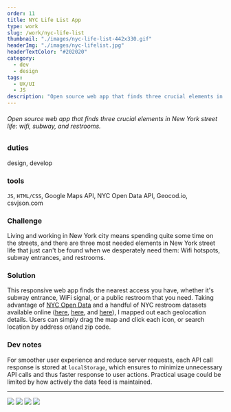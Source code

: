 ```yaml
---
order: 11
title: NYC Life List App
type: work
slug: /work/nyc-life-list
thumbnail: "./images/nyc-life-list-442x330.gif"
headerImg: "./images/nyc-lifelist.jpg"
headerTextColor: "#202020"
category:
  - dev
  - design
tags:
  - UX/UI
  - JS
description: "Open source web app that finds three crucial elements in New York street life: wifi, subway, and restrooms."
---
```



###### Open source web app that finds three crucial elements in New York street life: wifi, subway, and restrooms.

<section class="portfolioDetail">

### duties

design, develop

</section>

<section class="portfolioDetail">

### tools

`JS`, `HTML/CSS`, Google Maps API, NYC Open Data API, Geocod.io, csvjson.com

</section>

<section class="portfolioDetail">

### Challenge

Living and working in New York city means spending quite some time on the streets, and there are three most needed elements in New York street life that just can't be found when we desperately need them: Wifi hotspots, subway entrances, and restrooms.

</section>

<section class="portfolioDetail">

### Solution

This responsive web app finds the nearest access you have, whether it's subway entrance, WiFi signal, or a public restroom that you need. Taking advantage of [NYC Open Data](https://opendata.cityofnewyork.us/) and a handful of NYC restroom datasets available online ([here](http://www.toiletfinder.com/), [here](http://diaroogle.com/toilets), and [here](http://m3.mappler.net/nyrestroom/)), I mapped out each geolocation details. Users can simply drag the map and click each icon, or search location by address or/and zip code.

</section>

<section class="portfolioDetail">

### Dev notes

For smoother user experience and reduce server requests, each API call response is stored at `localStorage`, which ensures to minimize unnecessary API calls and thus faster response to user actions. Practical usage could be limited by how actively the data feed is maintained.

</section>
<ButtonContainer>
  <SimpleButton cta="Launch Live App" link="https://baadaa.github.io/nyc-life-list/" color="var(--yellow500)" />
  <SimpleButton cta="View GitHub Repo" link="https://github.com/baadaa/NYC-Life-List" color="var(--green500)" />
</ButtonContainer>

---

![](./images/nyc-life-01.jpg)
![](./images/nyc-life-02.jpg)
![](./images/nyc-life-03.jpg)
![](./images/nyc-life-04.gif)
